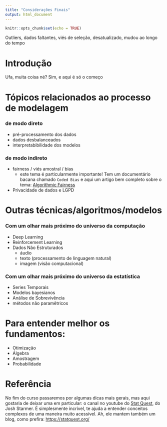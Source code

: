 ```yaml
---
title: "Considerações Finais"
output: html_document
---
```


```r
knitr::opts_chunk$set(echo = TRUE)
```

Outliers, dados faltantes, viés de seleção, desatualizado, mudou ao longo do tempo



# Introdução

Ufa, muita coisa né? Sim, e aqui é só o começo


# Tópicos relacionados ao processo de modelagem

### de modo direto
- pré-processamento dos dados
- dados desbalanceados
- interpretabibilidade dos modelos 


### de modo indireto
- fairness / viés amostral / bias 
  - este tema é particularmente importante! Tem um documentário bacana chamado `Coded Bias` e aqui um artigo bem completo sobre o tema: [Algorithmic Fairness](https://arxiv.org/pdf/2001.09784.pdf)    
- Privacidade de dados e LGPD


# Outras técnicas/algoritmos/modelos

### Com um olhar mais próximo do universo da computação

- Deep Learning
- Reinforcement Learning
- Dados Não Estruturados
  - áudio
  - texto (processamento de linguagem natural)
  - imagem (visão computacional)
  

### Com um olhar mais próximo do universo da estatística

- Series Temporais
- Modelos bayesianos
- Análise de Sobrevivência
- métodos não paramêtricos


# Para entender melhor os fundamentos:

- Otimização
- Álgebra
- Amostragem
- Probabilidade 


# Referência

No fim do curso passaremos por algumas dicas mais gerais, mas aqui gostaria de deixar uma em particular: o canal no youtube do [Stat Quest](https://www.youtube.com/c/joshstarmer), do Josh Starmer. É simplesmente incrível, te ajuda a entender conceitos complexos de uma maneira muito acessível. Ah, ele mantem também um blog, como prefira: <https://statquest.org/>
